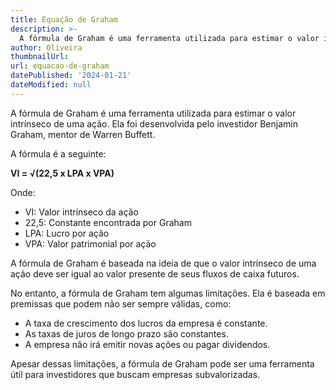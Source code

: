 ```yaml
---
title: Equação de Graham
description: >-
  A fórmula de Graham é uma ferramenta utilizada para estimar o valor intrínseco de uma ação.
author: Oliveira
thumbnailUrl: 
url: equacao-de-graham
datePublished: '2024-01-21'
dateModified: null
---
```


A fórmula de Graham é uma ferramenta utilizada para estimar o valor intrínseco de uma ação. Ela foi desenvolvida pelo investidor Benjamin Graham, mentor de Warren Buffett.

A fórmula é a seguinte:

**VI = √(22,5 x LPA x VPA)**

Onde:

* VI: Valor intrínseco da ação
* 22,5: Constante encontrada por Graham
* LPA: Lucro por ação
* VPA: Valor patrimonial por ação

A fórmula de Graham é baseada na ideia de que o valor intrínseco de uma ação deve ser igual ao valor presente de seus fluxos de caixa futuros.

No entanto, a fórmula de Graham tem algumas limitações. Ela é baseada em premissas que podem não ser sempre válidas, como:

* A taxa de crescimento dos lucros da empresa é constante.
* As taxas de juros de longo prazo são constantes.
* A empresa não irá emitir novas ações ou pagar dividendos.

Apesar dessas limitações, a fórmula de Graham pode ser uma ferramenta útil para investidores que buscam empresas subvalorizadas.

